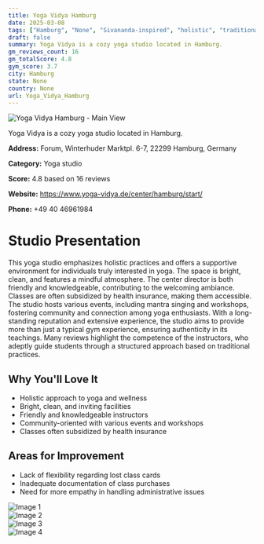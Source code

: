 ```yaml
---
title: Yoga Vidya Hamburg
date: 2025-03-08
tags: ["Hamburg", "None", "Sivananda-inspired", "holistic", "traditional", "mindful atmosphere", "community-oriented", "Hamburg"]  
draft: false
summary: Yoga Vidya is a cozy yoga studio located in Hamburg.
gm_reviews_count: 16
gm_totalScore: 4.8
gym_score: 3.7
city: Hamburg
state: None
country: None
url: Yoga_Vidya_Hamburg
---
```


<div className="aspect-[16/9] relative my-8">
  <img 
    src="https://lh5.googleusercontent.com/p/AF1QipM_FOgKkscyj6maSmls_NaLSurFSTzKdKr-9rLn=w1920-h1080-k-no"
    alt="Yoga Vidya Hamburg - Main View"
    className="object-cover absolute inset-0 w-full h-full rounded-lg"
  />
</div>

Yoga Vidya is a cozy yoga studio located in Hamburg.

**Address:** Forum, Winterhuder Marktpl. 6-7, 22299 Hamburg, Germany

**Category:** Yoga studio

**Score:** 4.8 based on 16 reviews

**Website:** https://www.yoga-vidya.de/center/hamburg/start/

**Phone:** +49 40 46961984

# Studio Presentation

This yoga studio emphasizes holistic practices and offers a supportive environment for individuals truly interested in yoga. The space is bright, clean, and features a mindful atmosphere. The center director is both friendly and knowledgeable, contributing to the welcoming ambiance. Classes are often subsidized by health insurance, making them accessible. The studio hosts various events, including mantra singing and workshops, fostering community and connection among yoga enthusiasts. With a long-standing reputation and extensive experience, the studio aims to provide more than just a typical gym experience, ensuring authenticity in its teachings. Many reviews highlight the competence of the instructors, who adeptly guide students through a structured approach based on traditional practices.

## Why You'll Love It

- Holistic approach to yoga and wellness
- Bright, clean, and inviting facilities
- Friendly and knowledgeable instructors
- Community-oriented with various events and workshops
- Classes often subsidized by health insurance

## Areas for Improvement

- Lack of flexibility regarding lost class cards
- Inadequate documentation of class purchases
- Need for more empathy in handling administrative issues

<div className="grid grid-cols-1 xl:grid-cols-2 gap-4 my-8">
<div className="aspect-[4/3] relative"><img src="https://lh5.googleusercontent.com/p/AF1QipPrFm60pAj0hxbyvTt9kvgpNBdtW8dKZEKEEW8z=w1920-h1080-k-no" alt="Image 1" className="object-cover absolute inset-0 w-full h-full rounded-lg" /></div>
<div className="aspect-[4/3] relative"><img src="https://lh5.googleusercontent.com/p/AF1QipOC0LrmPL0YqcBeSNukbYcZ5oQolCW09dzji9E3=w1920-h1080-k-no" alt="Image 2" className="object-cover absolute inset-0 w-full h-full rounded-lg" /></div>
<div className="aspect-[4/3] relative"><img src="https://lh5.googleusercontent.com/p/AF1QipODZxzl3aEt87IJ7hhYTdyrqMX1mpLhSHxkvp8j=w1920-h1080-k-no" alt="Image 3" className="object-cover absolute inset-0 w-full h-full rounded-lg" /></div>
<div className="aspect-[4/3] relative"><img src="https://lh5.googleusercontent.com/p/AF1QipNr0oLR-d8O0MrSIN2H7dMWwFXCbORzRyLubcUV=w1920-h1080-k-no" alt="Image 4" className="object-cover absolute inset-0 w-full h-full rounded-lg" /></div>
</div>